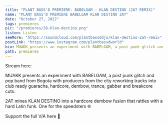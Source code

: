 ---
title: "PLANT BASS'D PREMIERE: BABELGAM - KLAN DESTINO (2AT REMIX)"
name: "PLANT BASS'D PREMIERE BABELGAM KLAN DESTINO 2AT"
date: "October 27, 2022"
tags: premieres
pic: "/premieres/26-klan-destino.png"
listen: Listen
seeMore: "https://soundcloud.com/plantbassddjs/klan-destino-2at-remix"
postLink: "https://www.instagram.com/plantbassdworld"
bio: MUAKK presents an experiment with BABELGAM, a post punk glitch and pop band from Bogota
path: premieres
---

<Picture src="/premieres/26-destino.jpg" alt="Babelgam cover art" size={1200} />

Stream here: <HoverLink url="soundcloud.com/plantbassddjs/klan-destino-2at-remix" name="BABELGAM - KLAN DESTINO (2AT REMIX)" external />

MUAKK presents an experiment with BABELGAM, a post punk glitch and pop band from Bogota with producers from the city reworking tracks into club ready guaracha, hardcore, dembow, trance, gabber and breakcore cuts.

2AT mines KLAN DESTINO into a hardcore dembow fusion that rattles with a hard Latin funk. One for the speedsters 🌐

Support the full V/A here 🌱 <HoverLink url="babelgam.bandcamp.com/" external />
